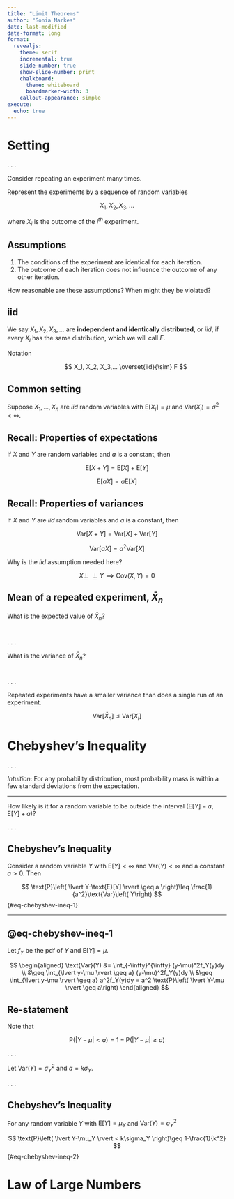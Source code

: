 ```yaml
---
title: "Limit Theorems"
author: "Sonia Markes"
date: last-modified
date-format: long
format: 
  revealjs:
    theme: serif
    incremental: true
    slide-number: true
    show-slide-number: print
    chalkboard: 
      theme: whiteboard
      boardmarker-width: 3
    callout-appearance: simple
execute:
  echo: true
---
```


# Setting

. . .

Consider repeating an experiment many times.

::: fragment
Represent the experiments by a sequence of random variables

$$
X_1, X_2, X_3,...
$$

where $X_i$ is the outcome of the $i^{th}$ experiment.
:::

## Assumptions

1.  The conditions of the experiment are identical for each iteration.
2.  The outcome of each iteration does not influence the outcome of any other iteration.

::: fragment
::: callout-tip
How reasonable are these assumptions? When might they be violated?
:::
:::

## iid

We say $X_1, X_2, X_3,...$ are **independent and identically distributed**, or *iid*, if every $X_i$ has the same distribution, which we will call $F$.

Notation

:   $$
    X_1, X_2, X_3,... \overset{iid}{\sim} F
    $$

::: fragment
::: {.callout-note appearance="default"}
## Common setting

Suppose $X_1, ..., X_n$ are $iid$ random variables with $\text{E}[X_i]=\mu$ and $\text{Var}(X_i) = \sigma^2<\infty$.
:::
:::


## Recall: Properties of expectations

If $X$ and $Y$ are random variables and $a$ is a constant, then

$$
\text{E}[X+Y]= \text{E}[X] + \text{E}[Y]
$$

$$
\text{E}[aX] = a\text{E}[X]
$$

## Recall: Properties of variances

If $X$ and $Y$ are *iid* random variables and $a$ is a constant, then

$$
\text{Var}[X+Y]= \text{Var}[X] + \text{Var}[Y]
$$

$$
\text{Var}[aX] = a^2\text{Var}[X]
$$

::: fragment
::: callout-caution
Why is the $iid$ assumption needed here?

::: notes
$$
X\perp\!\!\!\perp Y \implies \text{Cov}(X,Y)=0
$$
:::
:::
:::

## Mean of a repeated experiment, $\bar{X}_n$

What is the expected value of $\bar{X}_n$? $$ \; $$ 

. . .

What is the variance of $\bar{X}_n$? $$ \; $$ 

. . .

::: callout-note
Repeated experiments have a smaller variance than does a single run of an experiment.

$$
\text{Var}[\bar{X}_n] \leq \text{Var}[X_i]
$$
:::


# Chebyshev’s Inequality

. . . 

*Intuition*: For any probability distribution, most probability mass is within a few standard deviations from the expectation.


---

How likely is it for a random variable to be outside the interval $\left( \text{E}[Y]-a, \text{E}[Y]+a \right)$?

. . . 

::: {#thm-cheby-ineq-2}

## Chebyshev’s Inequality

Consider a random variable $Y$ with $\text{E}[Y]<\infty$ and $\text{Var}(Y) <\infty$ and a constant $a>0$. Then

$$
\text{P}\left( \lvert Y-\text{E}[Y] \rvert \geq a \right)\leq \frac{1}{a^2}\text{Var}\left( Y\right)
$${#eq-chebyshev-ineq-1}

:::

---

:::{.proof}
## @eq-chebyshev-ineq-1

Let $f_Y$ be the pdf of $Y$ and $\text{E}[Y]=\mu$. 

:::{.notes}
$$
\begin{aligned} 
\text{Var}(Y) &= \int_{-\infty}^{\infty} (y-\mu)^2f_Y(y)dy \\ 
			&\geq \int_{\lvert y-\mu \rvert \geq a} (y-\mu)^2f_Y(y)dy \\ 
			&\geq \int_{\lvert y-\mu \rvert \geq a} a^2f_Y(y)dy = a^2 \text{P}\left( \lvert Y-\mu \rvert \geq a\right)
\end{aligned}
$$
:::
:::


## Re-statement

Note that

$$
\text{P}\left( \lvert Y-\mu \rvert < a\right) = 1-\text{P}\left( \lvert Y-\mu \rvert \geq a\right) 
$$

. . . 

Let $\text{Var}(Y)=\sigma_Y^2$ and $a=k\sigma_Y$. 

. . .

::: {#thm-cheby-ineq-2}
## Chebyshev’s Inequality 

For any random variable $Y$ with $\text{E}[Y]=\mu_Y$ and $\text{Var}(Y)=\sigma_Y^2$

$$
\text{P}\left( \lvert Y-\mu_Y \rvert < k\sigma_Y \right)\geq 1-\frac{1}{k^2}
$$ {#eq-chebyshev-ineq-2}

:::


# Law of Large Numbers
